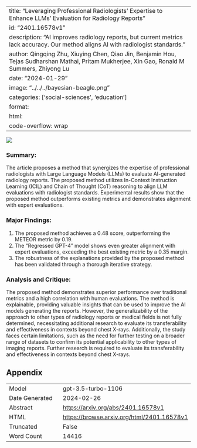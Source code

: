 
---
title: "Leveraging Professional Radiologists' Expertise to Enhance LLMs' Evaluation for Radiology Reports"
id: "2401.16578v1"
description: "AI improves radiology reports, but current metrics lack accuracy. Our method aligns AI with radiologist standards."
author: Qingqing Zhu, Xiuying Chen, Qiao Jin, Benjamin Hou, Tejas Sudharshan Mathai, Pritam Mukherjee, Xin Gao, Ronald M Summers, Zhiyong Lu
date: "2024-01-29"
image: "../../../bayesian-beagle.png"
categories: ['social-sciences', 'education']
format:
  html:
    code-overflow: wrap
---

![](../../../bayesian-beagle.png)

### **Summary:**
The article proposes a method that synergizes the expertise of professional radiologists with Large Language Models (LLMs) to evaluate AI-generated radiology reports. The proposed method utilizes In-Context Instruction Learning (ICIL) and Chain of Thought (CoT) reasoning to align LLM evaluations with radiologist standards. Experimental results show that the proposed method outperforms existing metrics and demonstrates alignment with expert evaluations.

### Major Findings:
1. The proposed method achieves a 0.48 score, outperforming the METEOR metric by 0.19.
2. The "Regressed GPT-4" model shows even greater alignment with expert evaluations, exceeding the best existing metric by a 0.35 margin.
3. The robustness of the explanations provided by the proposed method has been validated through a thorough iterative strategy.

### Analysis and Critique:
The proposed method demonstrates superior performance over traditional metrics and a high correlation with human evaluations. The method is explainable, providing valuable insights that can be used to improve the AI models generating the reports. However, the generalizability of the approach to other types of radiology reports or medical fields is not fully determined, necessitating additional research to evaluate its transferability and effectiveness in contexts beyond chest X-rays. Additionally, the study faces certain limitations, such as the need for further testing on a broader range of datasets to confirm its potential applicability to other types of imaging reports. Further research is required to evaluate its transferability and effectiveness in contexts beyond chest X-rays.

## Appendix

|          |          |
|----------|----------|
| Model     | gpt-3.5-turbo-1106       |
| Date Generated     | 2024-02-26       |
| Abstract | [https://arxiv.org/abs/2401.16578v1](https://arxiv.org/abs/2401.16578v1)        |
| HTML     | [https://browse.arxiv.org/html/2401.16578v1](https://browse.arxiv.org/html/2401.16578v1)       |
| Truncated       | False       |
| Word Count       | 14416       |